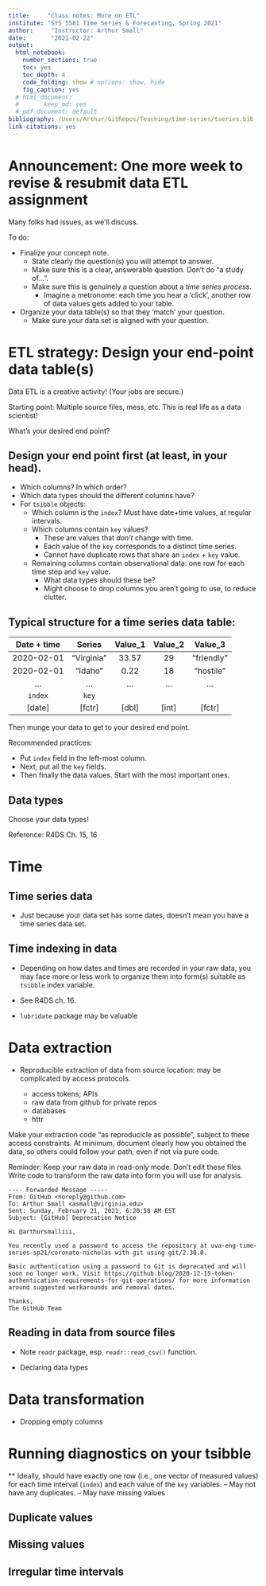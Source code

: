 ```yaml
---
title:     "Class notes: More on ETL"
institute: "SYS 5581 Time Series & Forecasting, Spring 2021" 
author:     "Instructor: Arthur Small"
date:       "2021-02-22"
output: 
  html_notebook:
    number_sections: true
    toc: yes
    toc_depth: 4
    code_folding: show # options: show, hide
    fig_caption: yes
  # html_document:
  #       keep_md: yes
  # pdf_document: default
bibliography: /Users/Arthur/GitRepos/Teaching/time-series/tseries.bib
link-citations: yes
---
```




# Announcement: One more week to revise & resubmit data ETL assignment {-}

Many folks had issues, as we'll discuss.

To do:

* Finalize your concept note. 
  - State clearly the question(s) you will attempt to answer. 
  - Make sure this is a clear, answerable question. Don't do "a study of... ". 
  - Make sure this is genuinely a question about a *time series process*. 
    - Imagine a metronome: each time you hear a 'click', another row of data values gets added to your table.

* Organize your data table(s) so that they 'match' your question.
  - Make sure your data set is aligned with your question.


# ETL strategy: Design your end-point data table(s)

Data ETL is a creative activity! (Your jobs are secure.)

Starting point: Multiple source files, mess, etc. This is real life as a data scientist!

What's your desired end point?

## Design your end point first (at least, in your head).

* Which columns? In which order?
* Which data types should the different columns have?
* For `tsibble` objects: 
  - Which column is the `index`? Must have date+time values, at regular intervals.
  - Which columns contain `key` values? 
      - These are values that *don't* change with time.
      - Each value of the `key` corresponds to a distinct time series.
      - Cannot have duplicate rows that share an `index` + `key` value.
  - Remaining columns contain observational data: one row for each time step and `key` value.
      - What data types should these be?
      - Might choose to drop columns you aren't going to use, to reduce clutter.


## Typical structure for a time series data table:

 | Date + time  |  Series |  Value_1 | Value_2 | Value_3 |
 |:-----------:|:----------:|:-------:|:-------:|:--------:|
 | 2020-02-01  |   "Virginia" | 33.57  | 29     |  "friendly" |
 | 2020-02-01  |   "Idaho" | 0.22  | 18     |  "hostile" |
 |   ...          |  ...   | ...    | ... | ... |       
 |  `index`     |   `key`  |         |          |          |
 |  [date]      |   [fctr] |  [dbl]  |  [int]   |  [fctr]  | 


Then munge your data to get to your desired end point.

Recommended practices:

* Put `index` field in the left-most column.
* Next, put all the `key` fields.
* Then finally the data values. Start with the most important ones.

## Data types

Choose your data types!

Reference: R4DS Ch. 15, 16



# Time

## Time series data

* Just because your data set has some dates, doesn't mean you have a time series data set.


## Time indexing in data

* Depending on how dates and times are recorded in your raw data, you may face more or less work to organize them into form(s) suitable as `tsibble` index variable.

 - See R4DS ch. 16.
 
 - `lubridate` package may be valuable


# Data extraction

* Reproducible extraction of data from source location: may be complicated by access protocols.

  - access tokens; APIs
  - raw data from github for private repos
  - databases
  - httr
  
 Make your extraction code "as reproducicle as possible", subject to these access constraints. At minimum, document clearly how you obtained the data, so others could follow your path, even if not via pure code.
 
Reminder: Keep your raw data in read-only mode. Don't edit these files. Write code to transform the raw data into form you will use for analysis.

```
---- Forwarded Message -----
From: GitHub <noreply@github.com>
To: Arthur Small <asmall@virginia.edu>
Sent: Sunday, February 21, 2021, 6:20:58 AM EST
Subject: [GitHub] Deprecation Notice

Hi @arthursmalliii,

You recently used a password to access the repository at uva-eng-time-series-sp21/coronato-nicholas with git using git/2.30.0.

Basic authentication using a password to Git is deprecated and will soon no longer work. Visit https://github.blog/2020-12-15-token-authentication-requirements-for-git-operations/ for more information around suggested workarounds and removal dates.

Thanks,
The GitHub Team
```

## Reading in data from source files

 - Note `readr` package, esp. `readr::read_csv()` function. 

- Declaring data types


# Data transformation





* Dropping empty columns



# Running diagnostics on your tsibble

** Ideally, should have exactly one row (i.e., one vector of measured values) for each time interval (`index`) and each value of the `key` variables. 
 -- May not have any duplicates.
 -- May have missing values
 
## Duplicate values 


## Missing values


## Irregular time intervals